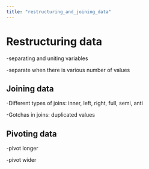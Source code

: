 ```yaml
---
title: "restructuring_and_joining_data"
---
```


# Restructuring data

-separating and uniting variables

-separate when there is various number of values

## Joining data

-Different types of joins: inner, left, right, full, semi, anti

-Gotchas in joins: duplicated values

## Pivoting data

-pivot longer

-pivot wider
